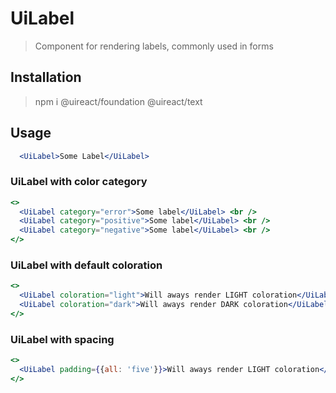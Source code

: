 
# UiLabel

<Metadata packageName='text' packageJson={packageJson} />

> Component for rendering labels, commonly used in forms

## Installation

> npm i @uireact/foundation @uireact/text

## Usage

```jsx live scope={{UiLabel}}
  <UiLabel>Some Label</UiLabel>
```

### UiLabel with color category

```jsx live scope={{UiLabel}}
<>
  <UiLabel category="error">Some label</UiLabel> <br />
  <UiLabel category="positive">Some label</UiLabel> <br />
  <UiLabel category="negative">Some label</UiLabel> <br />
</>
```

### UiLabel with default coloration

```jsx live scope={{UiLabel}}
<>
  <UiLabel coloration="light">Will aways render LIGHT coloration</UiLabel> <br />
  <UiLabel coloration="dark">Will aways render DARK coloration</UiLabel>
</>
```

### UiLabel with spacing

```jsx live scope={{UiLabel}}
<>
  <UiLabel padding={{all: 'five'}}>Will aways render LIGHT coloration</UiLabel>
</>
```
